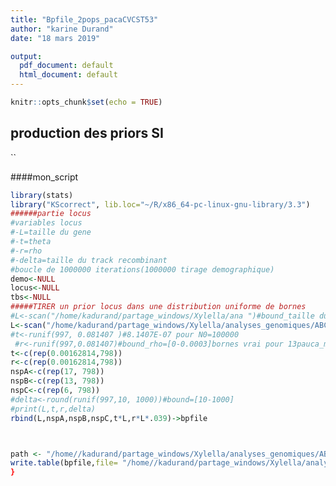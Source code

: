 ```yaml
---
title: "Bpfile_2pops_pacaCVCST53"
author: "karine Durand"
date: "18 mars 2019"

output:
  pdf_document: default
  html_document: default
---
```


```r
knitr::opts_chunk$set(echo = TRUE)
```


## production des priors SI

``

####mon_script
```r
library(stats)
library("KScorrect", lib.loc="~/R/x86_64-pc-linux-gnu-library/3.3")
######partie locus 
#variables locus
#-L=taille du gene
#-t=theta
#-r=rho
#-delta=taille du track recombinant
#boucle de 1000000 iterations(1000000 tirage demographique)
demo<-NULL
locus<-NULL
tbs<-NULL
#####TIRER un prior locus dans une distribution uniforme de bornes 
#L<-scan("/home/kadurand/partage_windows/Xylella/ana ")#bound_taille du gene[100-2500]
L<-scan("/home/kadurand/partage_windows/Xylella/analyses_genomiques/ABC/obs/798_orthologues_multi19pauca/length_3pops")#bound_taille du gene[100-2500]
#t<-runif(997, 0.081407 )#8.1407E-07 pour N0=100000
 #r<-runif(997,0.081407)#bound_rho=[0-0.0003]bornes vrai pour 13pauca_multiplex augmenter la borne sup à 0.001]
t<-c(rep(0.00162814,798))
r<-c(rep(0.00162814,798))
nspA<-c(rep(17, 798))
nspB<-c(rep(13, 798))
nspC<-c(rep(6, 798))
#delta<-round(runif(997,10, 1000))#bound=[10-1000]
#print(L,t,r,delta)
rbind(L,nspA,nspB,nspC,t*L,r*L*.039)->bpfile



path <- "/home//kadurand/partage_windows/Xylella/analyses_genomiques/ABC/priorgen_19pauca//" 
write.table(bpfile,file= "/home//kadurand/partage_windows/Xylella/analyses_genomiques/ABC/priorgen3pops/bpfile_3POPS",col.names=FALSE,row.names =FALSE)
}
```

